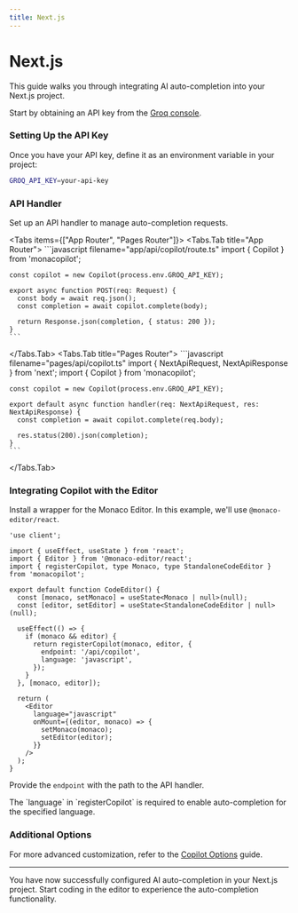```yaml
---
title: Next.js
---
```



# Next.js

This guide walks you through integrating AI auto-completion into your Next.js project.

Start by obtaining an API key from the [Groq console](https://console.groq.com/keys).

### Setting Up the API Key

Once you have your API key, define it as an environment variable in your project:

```bash filename=".env.local"
GROQ_API_KEY=your-api-key
```

### API Handler

Set up an API handler to manage auto-completion requests.

<Tabs items={["App Router", "Pages Router"]}>
  <Tabs.Tab title="App Router">
    ```javascript filename="app/api/copilot/route.ts"
    import { Copilot } from 'monacopilot';

    const copilot = new Copilot(process.env.GROQ_API_KEY);

    export async function POST(req: Request) {
      const body = await req.json();
      const completion = await copilot.complete(body);

      return Response.json(completion, { status: 200 });
    }
    ```
  </Tabs.Tab>
  <Tabs.Tab title="Pages Router">
    ```javascript filename="pages/api/copilot.ts"
    import { NextApiRequest, NextApiResponse } from 'next';
    import { Copilot } from 'monacopilot';

    const copilot = new Copilot(process.env.GROQ_API_KEY);

    export default async function handler(req: NextApiRequest, res: NextApiResponse) {
      const completion = await copilot.complete(req.body);

      res.status(200).json(completion);
    }
    ```
  </Tabs.Tab>
</Tabs>

### Integrating Copilot with the Editor

Install a wrapper for the Monaco Editor. In this example, we'll use `@monaco-editor/react`.

```tsx
'use client';

import { useEffect, useState } from 'react';
import { Editor } from '@monaco-editor/react';
import { registerCopilot, type Monaco, type StandaloneCodeEditor } from 'monacopilot';

export default function CodeEditor() {
  const [monaco, setMonaco] = useState<Monaco | null>(null);
  const [editor, setEditor] = useState<StandaloneCodeEditor | null>(null);

  useEffect(() => {
    if (monaco && editor) {
      return registerCopilot(monaco, editor, {
        endpoint: '/api/copilot',
        language: 'javascript',
      });
    }
  }, [monaco, editor]);

  return (
    <Editor
      language="javascript"
      onMount={(editor, monaco) => {
        setMonaco(monaco);
        setEditor(editor);
      }}
    />
  );
}
```

Provide the `endpoint` with the path to the API handler.

<Callout type="info">
  The `language` in `registerCopilot` is required to enable auto-completion for the specified language.
</Callout>

### Additional Options

For more advanced customization, refer to the [Copilot Options](/docs/copilot-options) guide.

---

You have now successfully configured AI auto-completion in your Next.js project. Start coding in the editor to experience the auto-completion functionality.